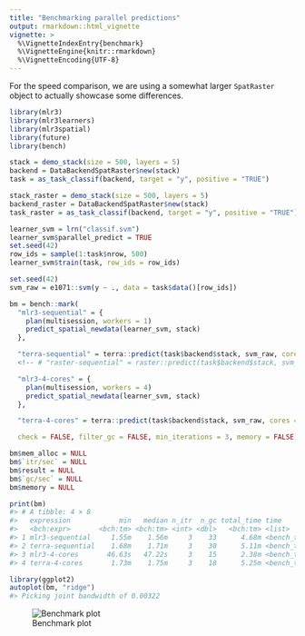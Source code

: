 ```yaml
---
title: "Benchmarking parallel predictions"
output: rmarkdown::html_vignette
vignette: >
  %\VignetteIndexEntry{benchmark}
  %\VignetteEngine{knitr::rmarkdown}
  %\VignetteEncoding{UTF-8}
---
```




For the speed comparison, we are using a somewhat larger `SpatRaster` object to actually showcase some differences.


```r
library(mlr3)
library(mlr3learners)
library(mlr3spatial)
library(future)
library(bench)

stack = demo_stack(size = 500, layers = 5)
backend = DataBackendSpatRaster$new(stack)
task = as_task_classif(backend, target = "y", positive = "TRUE")

stack_raster = demo_stack(size = 500, layers = 5)
backend_raster = DataBackendSpatRaster$new(stack)
task_raster = as_task_classif(backend, target = "y", positive = "TRUE")

learner_svm = lrn("classif.svm")
learner_svm$parallel_predict = TRUE
set.seed(42)
row_ids = sample(1:task$nrow, 500)
learner_svm$train(task, row_ids = row_ids)

set.seed(42)
svm_raw = e1071::svm(y ~ ., data = task$data()[row_ids])

bm = bench::mark(
  "mlr3-sequential" = {
    plan(multisession, workers = 1)
    predict_spatial_newdata(learner_svm, stack)
  },

  "terra-sequential" = terra::predict(task$backend$stack, svm_raw, cores = 1, cpkgs = "e1071"),
  <!-- # "raster-sequential" = raster::predict(task$backend$stack, svm_raw, cores = 1, cpkgs = "e1071"), -->

  "mlr3-4-cores" = {
    plan(multisession, workers = 4)
    predict_spatial_newdata(learner_svm, stack)
  },

  "terra-4-cores" = terra::predict(task$backend$stack, svm_raw, cores = 4, cpkgs = "e1071"),

  check = FALSE, filter_gc = FALSE, min_iterations = 3, memory = FALSE)

bm$mem_alloc = NULL
bm$`itr/sec` = NULL
bm$result = NULL
bm$`gc/sec` = NULL
bm$memory = NULL

print(bm)
#> # A tibble: 4 × 8
#>   expression            min   median n_itr  n_gc total_time time           gc              
#>   <bch:expr>       <bch:tm> <bch:tm> <int> <dbl>   <bch:tm> <list>         <list>          
#> 1 mlr3-sequential     1.55m    1.56m     3    33      4.68m <bench_tm [3]> <tibble [3 × 3]>
#> 2 terra-sequential    1.68m    1.71m     3    30      5.11m <bench_tm [3]> <tibble [3 × 3]>
#> 3 mlr3-4-cores       46.63s   47.22s     3    15      2.38m <bench_tm [3]> <tibble [3 × 3]>
#> 4 terra-4-cores       1.73m    1.75m     3    18      5.25m <bench_tm [3]> <tibble [3 × 3]>
```


```r
library(ggplot2)
autoplot(bm, "ridge")
#> Picking joint bandwidth of 0.00322
```

![Benchmark plot](plot-benchmark-1.png)
